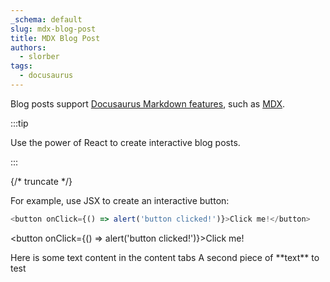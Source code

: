 ```yaml
---
_schema: default
slug: mdx-blog-post
title: MDX Blog Post
authors:
  - slorber
tags:
  - docusaurus
---
```

Blog posts support [Docusaurus Markdown features](https://docusaurus.io/docs/markdown-features), such as [MDX](https://mdxjs.com/).

:::tip

Use the power of React to create interactive blog posts.

:::

{/* truncate */}

For example, use JSX to create an interactive button:

```js
<button onClick={() => alert('button clicked!')}>Click me!</button>
```

<button onClick={() => alert('button clicked!')}>Click me!</button>

<Tabs groupId="a-test" queryString="testing">
  <TabItem label="Tab 1" value="Hello this is a tab">Here is some text content in the content tabs</TabItem>
  <TabItem label="Tab 2" value="Another tab test">A second piece of **text** to test</TabItem>
</Tabs>